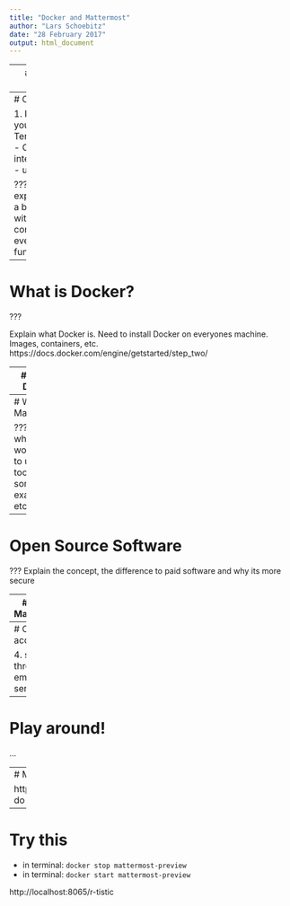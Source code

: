 ```yaml
---
title: "Docker and Mattermost"
author: "Lars Schoebitz"
date: "28 February 2017"
output: html_document
---
```

    

---
# Comman Line Interface

??? 
add a screenshot and ask who has seen/used it before. Then ask who uses Mac and who Windows

---
# CLI

1. Familiarise yourself with the Terminal/(Windows?)
    - CLI (command line interface)
    - use `pwd`
    - use `date`

???
this should explain the concept a bit. play around with some commands and let everyone have some fun.


---
# What is Docker?

???

Explain what Docker is. Need to install Docker on everyones machine. Images, containers, etc. 
https://docs.docker.com/engine/getstarted/step_two/

--- 
# Install Docker


Install Docker on your machine 
    - Mac: https://docs.docker.com/docker-for-mac/
    - Windows: https://docs.docker.com/docker-for-windows/
    
---
# What is Mattermost

???
Explain why I would like to use this tool. Get some nice examples, etc.

---
# Open Source Software

???
Explain the concept, the difference to paid software and why its more secure

---
# Install Mattermost

1. Open Terminal or other Shell?
2. Run: `docker run --name mattermost-preview -d --publish 8065:8065 mattermost/mattermost-preview`
3. When docker is done fetching the image, open http://localhost:8065/ in your browser.

Documentation: https://docs.mattermost.com/install/docker-local-machine.html#mac-os-x-and-windows-10

---
# Create an account

4. sign up through email I just sent to you

---
# Play around!

...

---
# Mattermost User's Guide

https://docs.mattermost.com/guides/user.html
do


---
# Try this

- in terminal: `docker stop mattermost-preview`
- in terminal: `docker start mattermost-preview`

http://localhost:8065/r-tistic


